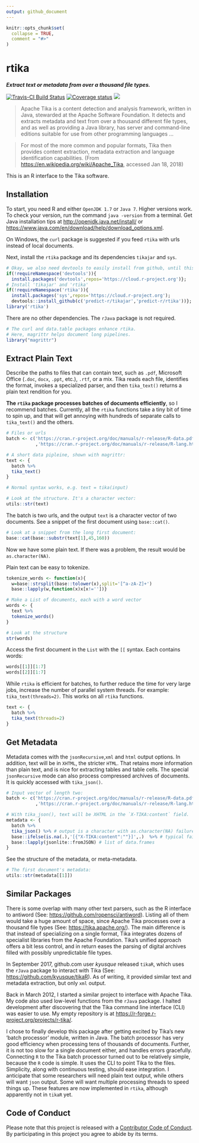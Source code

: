 ```yaml
---
output: github_document
---
```

```r
knitr::opts_chunk$set(
  collapse = TRUE,
  comment = "#>"
)
```

# rtika
***Extract text or metadata from over a thousand file types.***

[![Travis-CI Build Status](https://travis-ci.org/predict-r/rtika.svg?branch=master)](https://travis-ci.org/predict-r/rtika)
[![Coverage status](https://codecov.io/gh/predict-r/rtika/branch/master/graph/badge.svg)](https://codecov.io/github/predict-r/rtika?branch=master)
[![](https://badges.ropensci.org/191_status.svg)](https://github.com/ropensci/onboarding/issues/191)

>Apache Tika is a content detection and analysis framework, written in Java, stewarded at the Apache Software Foundation. It detects and extracts metadata and text from over a thousand different file types, and as well as providing a Java library, has server and command-line editions suitable for use from other programming languages ...

>For most of the more common and popular formats, Tika then provides content extraction, metadata extraction and language identification capabilities. (From <https://en.wikipedia.org/wiki/Apache_Tika>, accessed Jan 18, 2018)

This is an R interface to the Tika software.

## Installation
To start, you need R and either `OpenJDK 1.7` or `Java 7`. Higher versions work. To check your version, run the command `java -version` from a terminal. 
Get Java installation tips at <http://openjdk.java.net/install/> or <https://www.java.com/en/download/help/download_options.xml>. 

On Windows, the `curl` package is suggested if you feed `rtika` with urls instead of local documents. 

Next, install the `rtika`  package and its dependencies `tikajar` and `sys`.

```r
# Okay, we also need devtools to easily install from github, until this is all on CRAN 
if(!requireNamespace('devtools')){
  install.packages('devtools',repos='https://cloud.r-project.org')};
# Install 'tikajar' and 'rtika'
if(!requireNamespace('rtika')){
  install.packages('sys',repos='https://cloud.r-project.org');
  devtools::install_github(c('predict-r/tikajar','predict-r/rtika'))};
library('rtika')  
```

There are no other dependencies. The `rJava` package is not required. 
```r
# The curl and data.table packages enhance rtika.
# Here, magrittr helps document long pipelines.
library("magrittr")
```

## Extract Plain Text
Describe the paths to files that can contain text, such as `.pdf`, Microsoft Office (`.doc`, `docx`, `.ppt`, etc.), `.rtf`, or a mix.
Tika reads each file, identifies the format, invokes a specialized parser, and then `tika_text()` returns a plain text rendition for you. 

**The `rtika` package processes batches of documents efficiently**, so I recommend batches. 
Currently, all the `rtika` functions take a tiny bit of time to spin up, and that will get annoying with hundreds of separate calls to `tika_text()` and the others. 
```r
# Files or urls
batch <- c('https://cran.r-project.org/doc/manuals/r-release/R-data.pdf'
           ,'https://cran.r-project.org/doc/manuals/r-release/R-lang.html')

# A short data pipleine, shown with magrittr:
text <- {
  batch %>%
  tika_text() 
}

# Normal syntax works, e.g. text = tika(input)

# Look at the structure. It's a character vector:
utils::str(text)

```

The batch is two urls, and the output `text` is a character vector of two documents. 
See a snippet of the first document using `base::cat()`.
```r
# Look at a snippet from the long first document:
base::cat(base::substr(text[1],45,160)) 
```

 
 Now we have some plain text. If there was a problem, the result would be `as.character(NA)`.
 
 Plain text can be easy to tokenize. 
```r
tokenize_words <- function(x){
  w=base::strsplit(base::tolower(x),split='[^a-zA-Z]+')
  base::lapply(w,function(x)x[x!=''])}

# Make a List of documents, each with a word vector
words <- {
  text %>% 
  tokenize_words()
}

# Look at the structure
str(words)
```
Access the first document in the `List` with the `[[` syntax. Each contains words:
```r
words[[1]][1:7] 
words[[2]][1:7] 
```
While `rtika` is efficient for batches, to further reduce the time for very large jobs, increase the number of parallel system threads.
For example: `tika_text(threads=2)`. This works on all `rtika` functions.
```r
text <- {
  batch %>%
  tika_text(threads=2) 
}
```

## Get Metadata
Metadata comes with the `jsonRecursive`,`xml` and `html` output options. 
In addition, text will be in `XHTML`, the stricter `HTML`.
That retains more information than plain text, and is nice for extracting tables and table cells. 
The special `jsonRecursive` mode can also process compressed archives of documents. 
It is quickly accessed with `tika_json()`.
```r
# Input vector of length two:
batch <- c('https://cran.r-project.org/doc/manuals/r-release/R-data.pdf'
           ,'https://cran.r-project.org/doc/manuals/r-release/R-lang.html')

# With tika_json(), text will be XHTML in the `X-TIKA:content` field.
metadata <- {
  batch %>%
  tika_json() %>% # output is a character with as.character(NA) failures
  base::ifelse(is.na(.),'[{"X-TIKA:content":""}]',.)  %>% # typical failures handled
  base::lapply(jsonlite::fromJSON) # list of data.frames
}

```
See the structure of the metadata, or meta-metadata.

```r
# The first document's metadata:
utils::str(metadata[[1]])
```


## Similar Packages

There is some overlap with many other text parsers, such as the R interface to antiword (See: <https://github.com/ropensci/antiword>). 
Listing all of them would take a huge amount of space, since Apache Tika processes over a thousand file types (See: <https://tika.apache.org/>). 
The main difference is that instead of specializing on a single format, Tika integrates dozens of specialist libraries from the Apache Foundation. 
Tika's unified approach offers a bit less control, and in return eases the parsing of digital archives filled with possibly unpredictable file types.

In September 2017, github.com user *kyusque* released `tikaR`, which uses the `rJava` package to interact with Tika (See: <https://github.com/kyusque/tikaR>). 
As of writing, it provided similar text and metadata extraction, but only `xml` output. 

Back in March 2012, I started a similar project to interface with Apache Tika.
My code also used low-level functions from the `rJava` package.
I halted development after discovering that the Tika command line interface (CLI) was easier to use.
My empty repository is at <https://r-forge.r-project.org/projects/r-tika/>.

 I chose to finally develop this package after getting excited by Tika's new 'batch processor' module, written in Java.
The batch processor has very good efficiency when processing tens of thousands of documents. 
Further, it is not too slow for a single document either, and handles errors gracefully. 
Connecting `R` to the Tika batch processor turned out to be relatively simple, because the `R` code is simple.
It uses the CLI to point Tika to the files. Simplicity, along with continuous testing, should ease integration.
I anticipate that some researchers will need plain text output, while others will want `json` output.
Some will want multiple processing threads to speed things up.
These features are now implemented in `rtika`, although apparently not in `tikaR` yet. 

## Code of Conduct
Please note that this project is released with a [Contributor Code of Conduct](CONDUCT.md). By participating in this project you agree to abide by its terms.
